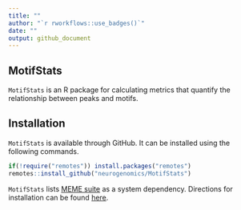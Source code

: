 ```yaml
---
title: ""  
author: "`r rworkflows::use_badges()`" 
date: ""
output: github_document
---
```


## MotifStats

`MotifStats` is an R package for calculating metrics that quantify the relationship between peaks and motifs.

## Installation

`MotifStats` is available through GitHub. It can be installed using the following commands.

```R
if(!require("remotes")) install.packages("remotes")
remotes::install_github("neurogenomics/MotifStats")
```

`MotifStats` lists [MEME suite](https://meme-suite.org/meme/index.html) as a system dependency. Directions for installation can be found [here](https://www.bioconductor.org/packages/release/bioc/vignettes/memes/inst/doc/install_guide.html).
